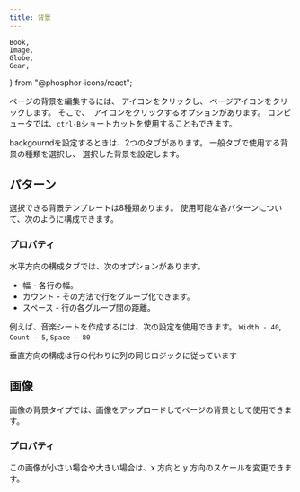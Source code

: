 ```yaml
---
title: 背景
---
```


	Book,
	Image,
	Globe,
	Gear,
	
} from "@phosphor-icons/react";

ページの背景を編集するには、 <Wrench className="inline-icon"/> アイコンをクリックし、 <Book className="inline-icon"/> ページアイコンをクリックします。 そこで、 <Image className="inline-icon"/> アイコンをクリックするオプションがあります。 コンピュータでは、`ctrl-B`ショートカットを使用することもできます。

backgourndを設定するときは、2つのタブがあります。 <Globe className="inline-icon"/> 一般タブで使用する背景の種類を選択し、 <Gear className="inline-icon"/> 選択した背景を設定します。

## <Globe className="inline-icon"/> パターン

選択できる背景テンプレートは8種類あります。 使用可能な各パターンについて、次のように構成できます。

### <Gear className="inline-icon"/> プロパティ

水平方向の構成タブでは、次のオプションがあります。

- 幅 - 各行の幅。
- カウント - その方法で行をグループ化できます。
- スペース - 行の各グループ間の距離。

例えば、音楽シートを作成するには、次の設定を使用できます。
`Width - 40`, `Count - 5`, `Space - 80`

垂直方向の構成は行の代わりに列の同じロジックに従っています

## <Globe className="inline-icon"/> 画像

画像の背景タイプでは、画像をアップロードしてページの背景として使用できます。

### <Gear className="inline-icon"/> プロパティ

この画像が小さい場合や大きい場合は、x 方向と y 方向のスケールを変更できます。
